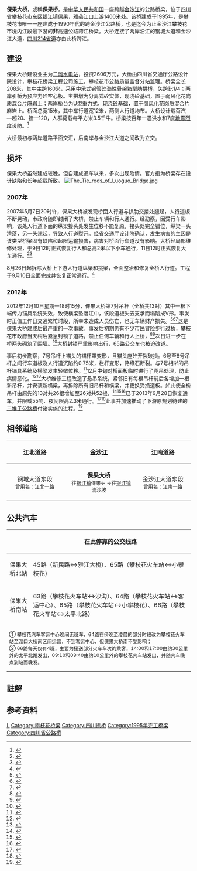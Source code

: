 {{不是|丽攀高速公路青龙山桥}}
{{Infobox Bridge
|bridge_name=倮果大桥
|image=Luoguo Bridge.jpg
|caption=
|carries={{中国省道名|214|[[214省道_(四川)|四川214省道]]}}
|crosses=[[金沙江|金沙江]]
|locale={{CHN}}[[四川省|四川省]][[攀枝花市|攀枝花市]]<br />[[东区_(攀枝花市)|东区]][[银江镇_(攀枝花市)|银江镇]]倮果
|coordinates={{coord|26.60114|N|101.78866|E|region:CN-51_type:landmark|display=inline,title}}
|owner=
|maint=
|designer=四川省交通厅公路设计院
|architect=
|builder=攀枝花桥梁工程公司
|begin=1992年10月
|complete=1995年4月
|open=
|cost=
|toll=
|traffic=
|winner=
|design=中承式拱桥
|material=
|length=总长208米
|width=桥面总宽15米，车道宽12米
|height=
|mainspan=160米
|spans=
|piers=
|load=汽—超20，挂—120
|clearance=
|below=
|map_cue=
|map_text=
|map_image=
|map_width= 
|extra={{Location map | China Sichuan | label= | label_size= | lat=26.60114 | long=101.78866 | position= | width=300 | float=center | caption= }}
}}

'''倮果大桥'''{{notetag|1={{標音|字=倮|拼音=luǒ|注音=ㄌㄨㄛˇ}}}}，或稱'''倮果桥'''，是[[中华人民共和国|中华人民共和国]]一座跨越[[金沙江|金沙江]]的公路桥梁，位于[[四川省|四川省]][[攀枝花市|攀枝花市]][[东区_(攀枝花市)|东区]][[银江镇|银江镇]]倮果，[[雅砻江|雅砻江]]口上游1400米处。该桥建成于1995年，是攀枝花市唯一一座建成于1990年代的跨金沙江公路桥，也是迄今为止金沙江攀枝花市境内江段最下游的'''非'''高速公路跨江桥梁。大桥连接了两岸沿江的钢城大道和金沙江大道，[[214省道_(四川)|四川214省道]]亦由此桥跨江。

== 建设 ==
倮果大桥建设业主为[[二滩水电站|二滩水电站]]，投资2606万元，大桥由四川省交通厅公路设计院设计，攀枝花桥梁工程公司施工，攀枝花市公路质量监督分站监理。桥梁全长208米，其中主跨160米，采用中承式钢管[[砼|砼]]劲性骨架箱型肋[[拱桥|拱桥]]，矢跨比1/4；两岸引桥为预应力砼空心板。主拱墩为分离式砼实体，现浇砼基础，置于弱风化花岗质混合[[片麻岩|片麻岩]]上；两岸桥台为U型重力式，现浇砼基础，置于强风化花岗质混合片麻岩上。桥面总宽15米，其中车行道宽12米，两侧人行道均布。大桥设计载荷汽—超20、挂—120，人群荷载每平方米3.5千牛。桥梁按百年一遇洪水和7度[[中国地震烈度表|地震烈度]]设防。<ref>{{cite web | title = 攀枝花市倮果金沙江大桥 | publisher = 攀枝花市城建档案馆 | date = 2007年4月30日 | url = http://www.pzhcjda.com/detail.asp?ID=87 | 5 =  | access-date = 2013年6月4日 | archive-url = https://web.archive.org/web/20160304073352/http://www.pzhcjda.com/detail.asp?ID=87 | archive-date = 2016年3月4日 | dead-url = yes }}</ref>

大桥最初与两岸道路平面交汇，后南岸与金沙江大道之间改为立交。

== 损坏 ==
倮果大桥虽然建成较晚，但自建成通车以来，多次出现险情。官方指为桥梁存在设计缺陷和长年超载所致。
[[File:The_Tie_rods_of_Luoguo_Bridge.jpg|thumb]]
=== 2007年 ===
2007年5月7日20时许，倮果大桥被发现桥面人行道与拱肋交接处翘起，人行道板不断晃动，市政府随即封闭了大桥，禁止车辆和行人通行。经勘察，因受行车影响，该处人行道下面的纵梁接头处发生位移不能复原，接头处完全错位，纵梁一头滑落，另一头翘起，导致人行道裂开。经省交通厅设计院确认，发生病害的主因是该类型桥梁固有缺陷和超限运输损害，病害对桥面行车道没有影响。大桥经局部维修处理，于9日12时正式恢复行人和总高2米以下小车通行，11日12时正式恢复大车通行。<ref>{{cite web| title =倮果大桥人行道昨晚发生故障| publisher =攀枝花日报| date =2007年5月8日| url =http://www.pzh.gov.cn/Article/zdxw/200705/21173.html| 5 =| deadurl =yes| archiveurl =https://web.archive.org/web/20160429114929/http://www.pzh.gov.cn/Article/zdxw/200705/21173.html| archivedate =2016年4月29日| accessdate =2013年6月4日}}</ref><ref>{{cite web | title = 攀枝花市倮果大桥5月11日12时正式恢复大车通行 | publisher = www.panzhihua.gov.cn | date = 2007年5月14日 | url = http://2010.panzhihua.gov.cn/xxgk/zzjg/pzhsjtj/gzdt/83810.shtml | 5 =  }}{{dead link|date=2017年11月 |bot=InternetArchiveBot |fix-attempted=yes }}</ref>

8月26日起拆除大桥上下游人行道纵梁和挑梁，全面整治和修复全桥人行道。工程于9月10日全面完成并恢复正常通行。<ref>{{cite web | title = 攀枝花市倮果大桥经整治恢复正常通行 | publisher = www.panzhihua.gov.cn | date = 2007年9月18日 | url = http://2010.panzhihua.gov.cn/xxgk/zzjg/pzhsjtj/gzdt/84009.shtml | 5 =  }}{{dead link|date=2017年11月 |bot=InternetArchiveBot |fix-attempted=yes }}</ref>
=== 2012年 ===
2012年12月10日星期一18时15分，倮果大桥第7对吊杆（全桥共13对）其中一根下端传力锚具系统失效，致使横梁坠落江中，该段道板失去支承而塌陷成V形。事发时正值工作日交通繁忙时段，所幸未造成人员伤亡，也无车辆财产损失。<ref>{{cite web| title =攀枝花倮果金沙江大桥吊杆断裂桥面塌陷 十万人出行受影响| publisher =华西都市报| date =2012年12月12日| url =http://www.sc.xinhuanet.com/content/2012-12/12/c_113993781.htm| 5 =| deadurl =yes| archiveurl =https://web.archive.org/web/20130122085614/http://www.sc.xinhuanet.com/content/2012-12/12/c_113993781.htm| archivedate =2013年1月22日| accessdate =2013年6月4日}}</ref><ref>{{cite web | title = 聚焦“病桥”——攀枝花倮果金沙江大桥 你为何如此体弱多病？ | publisher = 中国土木科技网 | date =  | url = http://www.tumukeji.com/NewSpecial/61.html | 5 =  | accessdate = 2013-06-04 | archive-date = 2018-10-03 | archive-url = https://web.archive.org/web/20181003194840/http://www.tumukeji.com/NewSpecial/61.html | dead-url = no }}</ref><ref>{{cite web| title =一座桥 一份责任—倮果大桥病害应急除险纪实| publisher =四川省交通运输厅公路局| date =2013年2月4日| url =http://www.scgl.net/SecondPage/third_Content.aspx?id=37d82525-ecfc-418e-9346-8ddcb85b2d19| 5 =| accessdate =2013年6月4日| archive-date =2013年2月11日| archive-url =https://web.archive.org/web/20130211221406/http://www.scgl.net/SecondPage/third_Content.aspx?id=37d82525-ecfc-418e-9346-8ddcb85b2d19| dead-url =yes}}</ref>这是倮果大桥建成后最严重的一次事故。事发后初期仍有不少市民冒险步行过桥，攀枝花市政府当天稍后紧急封锁了道路，禁止任何车辆和行人上桥，<ref>{{cite web | title = 攀枝花市人民政府关于封闭倮果金沙江大桥的通告 | publisher = 四川省人民政府 | date = 2012年12月10日 | url = http://www.sc.gov.cn/10462/10464/10727/10733/2012/12/28/10242423.shtml | 5 =  | accessdate = 2013年6月4日 | archive-date = 2018年9月30日 | archive-url = https://web.archive.org/web/20180930011635/http://www.sc.gov.cn/10462/10464/10727/10733/2012/12/28/10242423.shtml | dead-url = no }}</ref><ref>{{cite web | title = 攀枝花倮果大桥桥面塌陷 十万人出行受影响 | publisher = 四川电视台 | date = 2012年12月12日 | url = http://v.youku.com/v_show/id_XNDg3NTU3MjA4.html | 5 =  | accessdate = 2013年6月4日 | archive-date = 2018年10月2日 | archive-url = https://web.archive.org/web/20181002000329/https://v.youku.com/v_show/id_XNDg3NTU3MjA4.html | dead-url = no }}</ref>次日进一步在桥两头砌筑了围墙。<ref>{{cite web | title = 攀枝花倮果大桥吊杆断裂桥面塌陷 | publisher = 网易 | date = 2012年12月12日 | url = http://money.163.com/photoview/251H0025/6892.html | 5 =  | accessdate = 2013年6月4日 | archive-date = 2018年10月4日 | archive-url = https://web.archive.org/web/20181004191038/http://money.163.com/photoview/251H0025/6892.html | dead-url = no }}</ref>大桥封锁严重影响出行，65路公交车也被迫改道。

事后初步勘察，7号吊杆上锚头的锚杯罩变形，且锚头座砼开裂破损。6号至8号吊杆之间行车道板及人行道沉陷约0.75米，栏杆变形，路缘石断裂。与7号相邻的吊杆锚具系统及横梁发生轻微位移。<ref>{{cite web| title =攀枝花市交通运输部门通报倮果金沙江大桥突发病害及应急除险情况| publisher =四川省交通运输厅| date =2012年12月17日| url =http://www.mot.gov.cn/st2010/sichuan/sc_lukuangxx/201212/t20121217_1339716.html| 5 =| deadurl =yes| archiveurl =https://web.archive.org/web/20131002204936/http://www.mot.gov.cn/st2010/sichuan/sc_lukuangxx/201212/t20121217_1339716.html| archivedate =2013年10月2日| accessdate =2013年6月4日}}</ref>12月中旬对桥面板临时进行了兜吊处理，防止病情恶化。<ref>{{cite web| title =倮果金沙江大桥应急除险工作有序展开| publisher =攀枝花日报| date =2012年12月13日| url =http://pzhrb.newssc.org/html/2012-12/13/content_1751749.htm| 5 =| deadurl =yes| archiveurl =https://web.archive.org/web/20131003032135/http://pzhrb.newssc.org/html/2012-12/13/content_1751749.htm| archivedate =2013年10月3日| df =| accessdate =2013年6月4日}}</ref><ref>{{cite web | title = 四川攀枝花市境内倮果金沙江大桥排险抢修工作正有序展开（图） | publisher = 中国新闻网 | date = 2012年12月25日 | url = http://photo.gmw.cn/2012-12/25/content_6135957.htm | 5 =  | accessdate = 2013年6月4日 | archive-date = 2013年10月2日 | archive-url = https://web.archive.org/web/20131002131603/http://photo.gmw.cn/2012-12/25/content_6135957.htm | dead-url = no }}</ref>大桥维修工程改造了悬吊系统，紧邻旧有每根吊杆前后各增加一根新吊杆，并安装新横梁，再拆除所有旧吊杆和横梁，并更换受损道板。如此使全桥吊杆由原先的13对共26根增加至26对共52根，<ref>{{cite web | title = 年底前倮果大桥维修加固工程完工 | publisher = 攀枝花市交通运输局 | date = 2013年5月21日 | url = http://www.pzhjt.gov.cn/zwdt/476541.shtml | 5 =  | access-date = 2013年6月4日 | archive-url = https://web.archive.org/web/20150924083426/http://www.pzhjt.gov.cn/zwdt/476541.shtml | archive-date = 2015年9月24日 | dead-url = yes }}</ref><ref>{{cite web | title = 攀枝花加紧维修病危桥梁 倮果金沙江大桥年底通车 | publisher = 四川日报网 | date = 2013年5月22日 | url = http://region.scdaily.cn/jrsz/content/2013-05/22/content_5266121.htm?node=3538 | 5 =  | access-date = 2013年6月4日 | archive-date = 2019年3月13日 | archive-url = https://web.archive.org/web/20190313172030/https://region.scdaily.cn/jrsz/content/2013-05/22/content_5266121.htm?node=3538 }}</ref><ref>{{cite web | title = 倮果大桥52根新吊杆初步安装到位 | publisher = 攀枝花日报 | date = 2013年8月10日 | url = http://pzhrb.newssc.org/html/2013-08/10/content_1902084.htm | 5 =  | deadurl = yes | archiveurl = https://web.archive.org/web/20131003032102/http://pzhrb.newssc.org/html/2013-08/10/content_1902084.htm | archivedate = 2013年10月3日 | df =  | accessdate = 2013年8月10日 }}</ref>已于2013年9月28日恢复通车，并限载55吨、夜间限高2.3米通行。<ref>{{cite web | title = 倮果金沙江大桥提前3个月恢复通车 | publisher = 攀枝花日报 | date = 2013年9月29日 | url = http://pzhrb.newssc.org/html/2013-09/29/content_1930407.htm | 5 =  | deadurl = yes | archiveurl = https://web.archive.org/web/20131003032132/http://pzhrb.newssc.org/html/2013-09/29/content_1930407.htm | archivedate = 2013年10月3日 | accessdate = 2013年9月28日 }}</ref><ref>{{cite web| title =关于对倮果金沙江大桥采取限制通行的通告| publisher =攀枝花日报| date =2013年9月30日| url =http://pzhrb.newssc.org/html/2013-09/30/node_72.htm| 5 =| deadurl =yes| archiveurl =https://web.archive.org/web/20131003035231/http://pzhrb.newssc.org/html/2013-09/30/node_72.htm| archivedate =2013年10月3日| df =| accessdate =2013年9月30日}}</ref>此事并加速推动了下游原规划待建的[[三堆子大桥|三堆子公路桥]]付诸实施的进程。<ref>{{cite web | title = 刘成鸣张剡踏勘三堆子跨江大桥选址等前期工作 | publisher = 攀枝花日报 | date = 2013年4月8日 | url=http://news.xinhuanet.com/local/2013-04/08/c_115304179.htm | }}</ref>

== 相邻道路 ==
{| class="wikitable"
|-  
! 江北道路 !! [[金沙江|金沙江]] !! 江南道路
|-
| style="width:150px; text-align: center;" | 钢城大道东段<br /><small>曾用名：江北一路</small>
| style="width:200px; text-align: center;" | '''倮果大桥'''<br /><small>　往[[银江镇_(攀枝花市)|银江镇]]倮果← →往[[银江镇_(攀枝花市)|银江镇]]流沙坡</small>
| style="width:150px; text-align: center;" | 金沙江大道东段<br /><small>曾用名：江南一路</small>
|}

== 公共汽车 ==
{{main|攀枝花公交}}
{| class="wikitable"
|-
!  !! colspan="2" | 在此停靠的公交线路
|-
! scope="row" | 倮果大桥北站 
| 45路（新民路↔雅江大桥）、65路（攀枝花火车站↔小攀枝花）
|-
! scope="row" | 倮果大桥南站
| 63路（攀枝花火车站↔沙沟）、64路（攀枝花火车站↔客运中心）{{smallsup|①}}、65路（攀枝花火车站↔小攀枝花）、66路（攀枝花火车站↔太平北路）{{smallsup|②}}
|-
| colspan="3" style="font-size:small;"| ① 攀枝花汽车客运中心晚间无班车，64路在傍晚至凌晨的部分时段改为攀枝花火车站至渡口大桥南区间运营，不到客运中心，但倮果大桥南不受影响；<br />② 66路每天仅有4班，主要为接送部分火车车次的乘客，14:00和17:00由约30公里外的太平北路发出，09:10和09:40由约10公里外的攀枝花火车站发出，并随火车晚点到站而晚发。
|}

==註解==
{{notefoot}}

== 参考资料 ==
{{reflist|2}}

{{攀枝花市桥梁}}
{{Crossings navbox
|structure= [[长江桥隧列表|桥梁]]
|place= [[金沙江|金沙江]]
|bridge= 倮果大桥
|bridge signs= {{中国国道名|227}}
|upstream= [[银江大桥|银江大桥]]
|upstream signs= 公路
|downstream= [[丽攀高速公路青龙山大桥|丽攀高速公路青龙山大桥]]
|downstream signs= {{China Expwy Name|G4216}}
}}

[[Category:金沙江桥梁|L]]
[[Category:攀枝花桥梁|Category:攀枝花桥梁]]
[[Category:四川拱桥|Category:四川拱桥]]
[[Category:1995年完工橋梁|Category:1995年完工橋梁]]
[[Category:四川省公路桥|Category:四川省公路桥]]